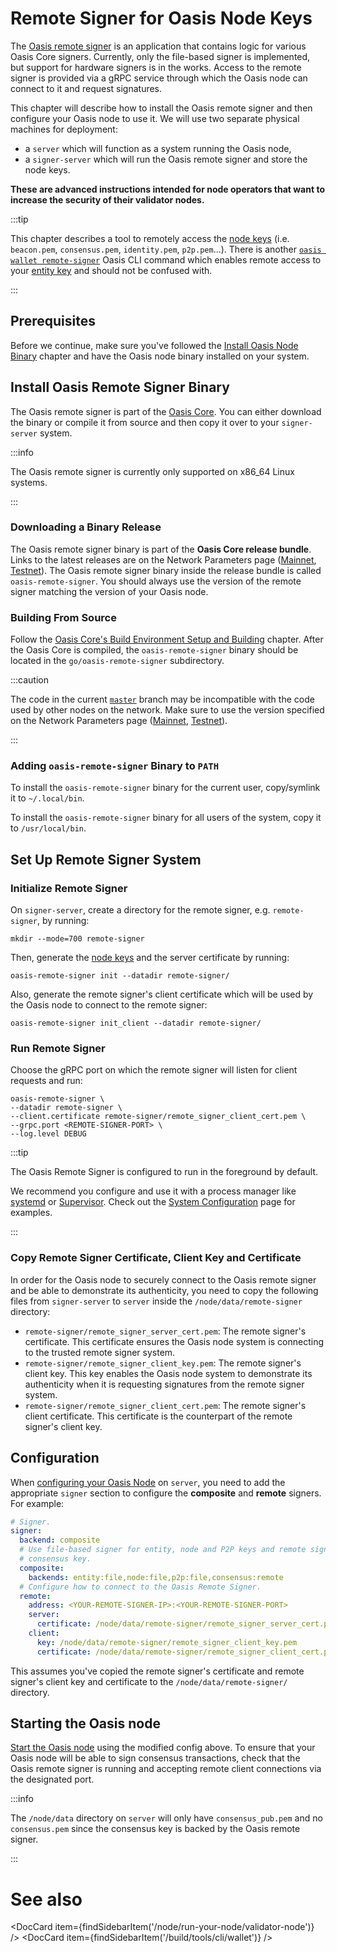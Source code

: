 
# Remote Signer for Oasis Node Keys

The [Oasis remote signer][oasis-core-remote-signer] is an application that
contains logic for various Oasis Core signers. Currently, only the file-based
signer is implemented, but support for hardware signers is in the works. Access
to the remote signer is provided via a gRPC service through which the Oasis node
can connect to it and request signatures.

This chapter will describe how to install the Oasis remote signer and then
configure your Oasis node to use it. We will use two separate physical machines
for deployment:

- a `server` which will function as a system running the Oasis node,
- a `signer-server` which will run the Oasis remote signer and store the node
  keys.

**These are advanced instructions intended for node operators that want to
increase the security of their validator nodes.**

:::tip

This chapter describes a tool to remotely access the [node keys] (i.e.
`beacon.pem`, `consensus.pem`, `identity.pem`, `p2p.pem`...). There is another
[`oasis wallet remote-signer`] Oasis CLI command which enables remote access to
your [entity key] and should not be confused with.

:::

[oasis-core-remote-signer]: https://github.com/oasisprotocol/oasis-core/tree/master/go/oasis-remote-signer
[node keys]: ../validator-node.mdx#node-keys
[entity key]: ../validator-node.mdx#initialize-entity
[validator-node]: ../validator-node.mdx
[discord]: ../../../get-involved/README.md
[`oasis wallet remote-signer`]: ../../../build/tools/cli/wallet.md#remote-signer

## Prerequisites

Before we continue, make sure you've followed the [Install Oasis Node Binary]
chapter and have the Oasis node binary installed on your system.

[Install Oasis Node Binary]: ../prerequisites/oasis-node.md

## Install Oasis Remote Signer Binary

The Oasis remote signer is part of the [Oasis Core][oasis-core-remote-signer].
You can either download the binary or compile it from source and then copy it
over to your `signer-server` system.

:::info

The Oasis remote signer is currently only supported on x86_64 Linux systems.

:::

### Downloading a Binary Release

The Oasis remote signer binary is part of the **Oasis Core release bundle**.
Links to the latest releases are on the Network Parameters page ([Mainnet],
[Testnet]). The Oasis remote signer binary inside the release bundle is called
`oasis-remote-signer`. You should always use the version of the remote signer
matching the version of your Oasis node.

[Mainnet]: ../../network/mainnet.md
[Testnet]: ../../network/testnet.md

### Building From Source

Follow the [Oasis Core's Build Environment Setup and Building][oasis-core-build]
chapter. After the Oasis Core is compiled, the `oasis-remote-signer` binary
should be located in the `go/oasis-remote-signer` subdirectory.

:::caution

The code in the current [`master`] branch may be incompatible with the code used
by other nodes on the network. Make sure to use the version specified on the
Network Parameters page ([Mainnet], [Testnet]).

:::

[oasis-core-build]: ../../../core/development-setup/build-environment-setup-and-building
[`master`]: https://github.com/oasisprotocol/oasis-core/tree/master/

### Adding `oasis-remote-signer` Binary to `PATH`

To install the `oasis-remote-signer` binary for the current user, copy/symlink
it to `~/.local/bin`.

To install the `oasis-remote-signer` binary for all users of the system, copy
it to `/usr/local/bin`.

## Set Up Remote Signer System

### Initialize Remote Signer

On `signer-server`, create a directory for the remote signer, e.g.
`remote-signer`, by running:

```
mkdir --mode=700 remote-signer
```

Then, generate the [node keys] and the server certificate by running:

```
oasis-remote-signer init --datadir remote-signer/
```

Also, generate the remote signer's client certificate which will be used by
the Oasis node to connect to the remote signer:

```
oasis-remote-signer init_client --datadir remote-signer/
```

### Run Remote Signer

Choose the gRPC port on which the remote signer will listen for client requests
and run:

```
oasis-remote-signer \
--datadir remote-signer \
--client.certificate remote-signer/remote_signer_client_cert.pem \
--grpc.port <REMOTE-SIGNER-PORT> \
--log.level DEBUG
```

:::tip

The Oasis Remote Signer is configured to run in the foreground by default.

We recommend you configure and use it with a process manager like [systemd] or
[Supervisor].  Check out the [System Configuration] page for examples.

:::

[systemd]: https://github.com/systemd/systemd
[Supervisor]: http://supervisord.org
[System Configuration]: ../prerequisites/system-configuration.mdx#create-a-user

### Copy Remote Signer Certificate, Client Key and Certificate

In order for the Oasis node to securely connect to the Oasis remote signer and
be able to demonstrate its authenticity, you need to copy the following files
from `signer-server` to `server` inside the `/node/data/remote-signer`
directory:

* `remote-signer/remote_signer_server_cert.pem`: The remote signer's
  certificate. This certificate ensures the Oasis node system is connecting to
  the trusted remote signer system.
* `remote-signer/remote_signer_client_key.pem`: The remote signer's client key.
  This key enables the Oasis node system to demonstrate its authenticity when it
  is requesting signatures from the remote signer system.
* `remote-signer/remote_signer_client_cert.pem`: The remote signer's client
  certificate. This certificate is the counterpart of the remote signer's client
  key.

## Configuration

When [configuring your Oasis Node](../validator-node.mdx#configuration)
on `server`, you need to add the appropriate `signer` section to configure the
**composite** and **remote** signers. For example:

```yaml
# Signer.
signer:
  backend: composite
  # Use file-based signer for entity, node and P2P keys and remote signer for the
  # consensus key.
  composite:
    backends: entity:file,node:file,p2p:file,consensus:remote
  # Configure how to connect to the Oasis Remote Signer.
  remote:
    address: <YOUR-REMOTE-SIGNER-IP>:<YOUR-REMOTE-SIGNER-PORT>
    server:
      certificate: /node/data/remote-signer/remote_signer_server_cert.pem
    client:
      key: /node/data/remote-signer/remote_signer_client_key.pem
      certificate: /node/data/remote-signer/remote_signer_client_cert.pem
```

This assumes you've copied the remote signer's certificate and remote signer's
client key and certificate to the `/node/data/remote-signer/` directory.

## Starting the Oasis node

[Start the Oasis node] using the modified config above. To ensure that your
Oasis node will be able to sign consensus transactions, check that the Oasis
remote signer is running and accepting remote client connections via the
designated port.

:::info

The `/node/data` directory on `server` will only have `consensus_pub.pem` and no
`consensus.pem` since the consensus key is backed by the Oasis remote signer.

:::

[Start the Oasis node]: ../validator-node.mdx#starting-the-oasis-node

# See also

<DocCard item={findSidebarItem('/node/run-your-node/validator-node')} />
<DocCard item={findSidebarItem('/build/tools/cli/wallet')} />
